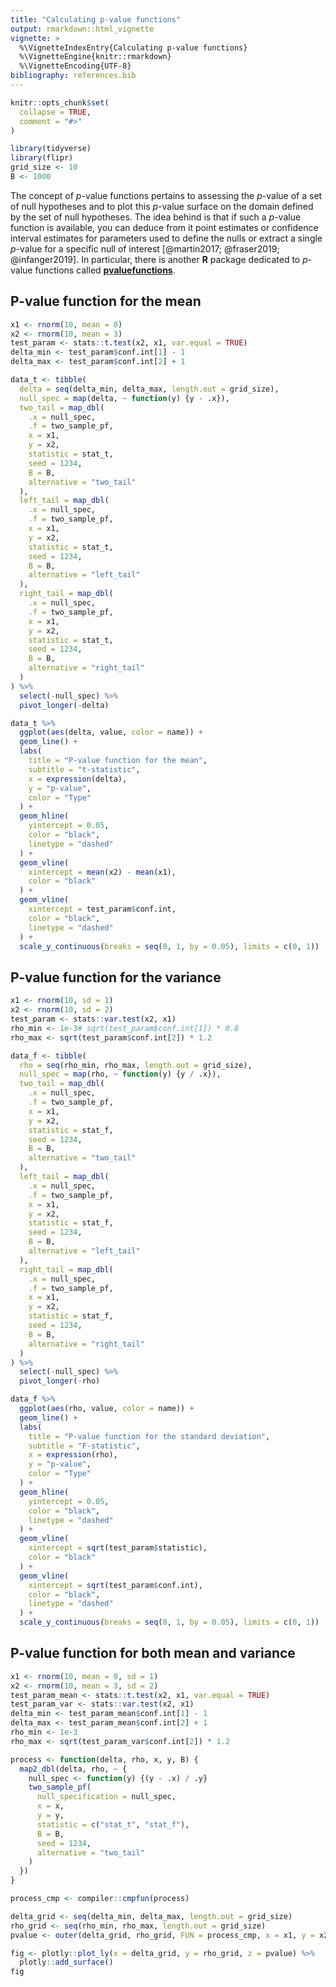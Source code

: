 ```yaml
---
title: "Calculating p-value functions"
output: rmarkdown::html_vignette
vignette: >
  %\VignetteIndexEntry{Calculating p-value functions}
  %\VignetteEngine{knitr::rmarkdown}
  %\VignetteEncoding{UTF-8}
bibliography: references.bib
---
```


```r
knitr::opts_chunk$set(
  collapse = TRUE,
  comment = "#>"
)
```

```r
library(tidyverse)
library(flipr)
grid_size <- 10
B <- 1000
```

The concept of $p$-value functions pertains to assessing the $p$-value
of a set of null hypotheses and to plot this $p$-value surface on the
domain defined by the set of null hypotheses. The idea behind is that if
such a $p$-value function is available, you can deduce from it point
estimates or confidence interval estimates for parameters used to define
the nulls or extract a single $p$-value for a specific null of interest
[@martin2017; @fraser2019; @infanger2019]. In particular, there is
another **R** package dedicated to $p$-value functions called
[**pvaluefunctions**](https://cran.r-project.org/web/packages/pvaluefunctions/index.html).

## P-value function for the mean

```r
x1 <- rnorm(10, mean = 0)
x2 <- rnorm(10, mean = 3)
test_param <- stats::t.test(x2, x1, var.equal = TRUE)
delta_min <- test_param$conf.int[1] - 1
delta_max <- test_param$conf.int[2] + 1

data_t <- tibble(
  delta = seq(delta_min, delta_max, length.out = grid_size),
  null_spec = map(delta, ~ function(y) {y - .x}),
  two_tail = map_dbl(
    .x = null_spec,
    .f = two_sample_pf,
    x = x1,
    y = x2,
    statistic = stat_t,
    seed = 1234,
    B = B,
    alternative = "two_tail"
  ),
  left_tail = map_dbl(
    .x = null_spec,
    .f = two_sample_pf,
    x = x1,
    y = x2,
    statistic = stat_t,
    seed = 1234,
    B = B,
    alternative = "left_tail"
  ),
  right_tail = map_dbl(
    .x = null_spec,
    .f = two_sample_pf,
    x = x1,
    y = x2,
    statistic = stat_t,
    seed = 1234,
    B = B,
    alternative = "right_tail"
  )
) %>%
  select(-null_spec) %>%
  pivot_longer(-delta)

data_t %>%
  ggplot(aes(delta, value, color = name)) +
  geom_line() +
  labs(
    title = "P-value function for the mean", 
    subtitle = "t-statistic", 
    x = expression(delta), 
    y = "p-value", 
    color = "Type"
  ) +
  geom_hline(
    yintercept = 0.05,
    color = "black",
    linetype = "dashed"
  ) +
  geom_vline(
    xintercept = mean(x2) - mean(x1),
    color = "black"
  ) +
  geom_vline(
    xintercept = test_param$conf.int,
    color = "black",
    linetype = "dashed"
  ) +
  scale_y_continuous(breaks = seq(0, 1, by = 0.05), limits = c(0, 1))
```

## P-value function for the variance

```r
x1 <- rnorm(10, sd = 1)
x2 <- rnorm(10, sd = 2)
test_param <- stats::var.test(x2, x1)
rho_min <- 1e-3# sqrt(test_param$conf.int[1]) * 0.8
rho_max <- sqrt(test_param$conf.int[2]) * 1.2

data_f <- tibble(
  rho = seq(rho_min, rho_max, length.out = grid_size),
  null_spec = map(rho, ~ function(y) {y / .x}),
  two_tail = map_dbl(
    .x = null_spec,
    .f = two_sample_pf,
    x = x1,
    y = x2,
    statistic = stat_f,
    seed = 1234,
    B = B,
    alternative = "two_tail"
  ),
  left_tail = map_dbl(
    .x = null_spec,
    .f = two_sample_pf,
    x = x1,
    y = x2,
    statistic = stat_f,
    seed = 1234,
    B = B,
    alternative = "left_tail"
  ),
  right_tail = map_dbl(
    .x = null_spec,
    .f = two_sample_pf,
    x = x1,
    y = x2,
    statistic = stat_f,
    seed = 1234,
    B = B,
    alternative = "right_tail"
  )
) %>%
  select(-null_spec) %>%
  pivot_longer(-rho)

data_f %>%
  ggplot(aes(rho, value, color = name)) +
  geom_line() +
  labs(
    title = "P-value function for the standard deviation", 
    subtitle = "F-statistic", 
    x = expression(rho), 
    y = "p-value", 
    color = "Type"
  ) +
  geom_hline(
    yintercept = 0.05,
    color = "black",
    linetype = "dashed"
  ) +
  geom_vline(
    xintercept = sqrt(test_param$statistic),
    color = "black"
  ) +
  geom_vline(
    xintercept = sqrt(test_param$conf.int),
    color = "black",
    linetype = "dashed"
  ) +
  scale_y_continuous(breaks = seq(0, 1, by = 0.05), limits = c(0, 1))
```

## P-value function for both mean and variance

```r
x1 <- rnorm(10, mean = 0, sd = 1)
x2 <- rnorm(10, mean = 3, sd = 2)
test_param_mean <- stats::t.test(x2, x1, var.equal = TRUE)
test_param_var <- stats::var.test(x2, x1)
delta_min <- test_param_mean$conf.int[1] - 1
delta_max <- test_param_mean$conf.int[2] + 1
rho_min <- 1e-3
rho_max <- sqrt(test_param_var$conf.int[2]) * 1.2

process <- function(delta, rho, x, y, B) {
  map2_dbl(delta, rho, ~ {
    null_spec <- function(y) {(y - .x) / .y}
    two_sample_pf(
      null_specification = null_spec, 
      x = x, 
      y = y, 
      statistic = c("stat_t", "stat_f"), 
      B = B, 
      seed = 1234, 
      alternative = "two_tail"
    )
  })
}

process_cmp <- compiler::cmpfun(process)

delta_grid <- seq(delta_min, delta_max, length.out = grid_size)
rho_grid <- seq(rho_min, rho_max, length.out = grid_size)
pvalue <- outer(delta_grid, rho_grid, FUN = process_cmp, x = x1, y = x2, B = B)

fig <- plotly::plot_ly(x = delta_grid, y = rho_grid, z = pvalue) %>%
  plotly::add_surface()
fig
```
